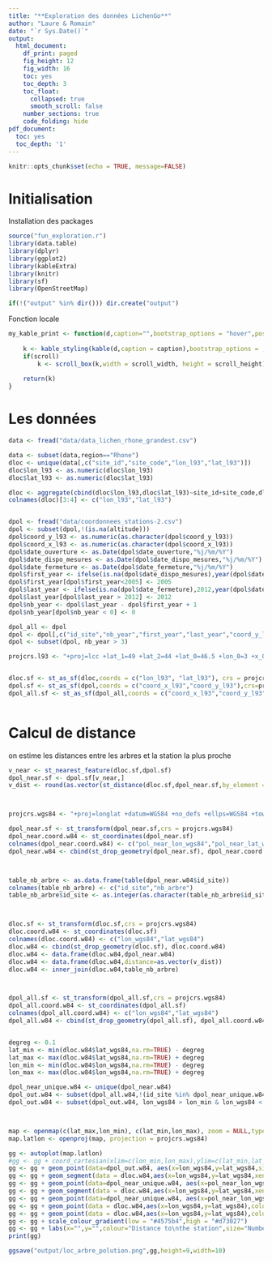 ```yaml
---
title: "**Exploration des données LichenGo**"
author: "Laure & Romain"
date: "`r Sys.Date()`"
output:
  html_document:
    df_print: paged
    fig_height: 12
    fig_width: 16
    toc: yes
    toc_depth: 3
    toc_float:
      collapsed: true
      smooth_scroll: false
    number_sections: true
    code_folding: hide
pdf_document:
  toc: yes
  toc_depth: '1'
---
```



```r
knitr::opts_chunk$set(echo = TRUE, message=FALSE)
```

# Initialisation

Installation des packages
```r
source("fun_exploration.r")
library(data.table)
library(dplyr)
library(ggplot2)
library(kableExtra)
library(knitr)
library(sf)
library(OpenStreetMap)

if(!("output" %in% dir())) dir.create("output")

```


Fonction locale

```r

my_kable_print <- function(d,caption="",bootstrap_options = "hover",position="center" , font_size=11,full_width = FALSE,fixed_thead = TRUE,scroll=TRUE,scroll_height = "300px", scroll_width = "100%") {
    
    k <- kable_styling(kable(d,caption = caption),bootstrap_options = ,bootstrap_options, full_width = full_width,fixed_thead = fixed_thead, position=position,font_size=font_size)
    if(scroll) 
        k <- scroll_box(k,width = scroll_width, height = scroll_height)
   
    return(k)
}

```


# Les données 


```r
data <- fread("data/data_lichen_rhone_grandest.csv")

data <- subset(data,region=="Rhone")
dloc <- unique(data[,c("site_id","site_code","lon_l93","lat_l93")])
dloc$lon_l93 <- as.numeric(dloc$lon_l93)
dloc$lat_l93 <- as.numeric(dloc$lat_l93)

dloc <- aggregate(cbind(dloc$lon_l93,dloc$lat_l93)~site_id+site_code,dloc,mean)
colnames(dloc)[3:4] <- c("lon_l93","lat_l93")


dpol <- fread("data/coordonnees_stations-2.csv")
dpol <- subset(dpol,!(is.na(altitude)))
dpol$coord_y_l93 <- as.numeric(as.character(dpol$coord_y_l93))
dpol$coord_x_l93 <- as.numeric(as.character(dpol$coord_x_l93))
dpol$date_ouverture <- as.Date(dpol$date_ouverture,"%j/%m/%Y")
dpol$date_dispo_mesures <- as.Date(dpol$date_dispo_mesures,"%j/%m/%Y")
dpol$date_fermeture <- as.Date(dpol$date_fermeture,"%j/%m/%Y")
dpol$first_year <- ifelse(is.na(dpol$date_dispo_mesures),year(dpol$date_ouverture),year(dpol$date_dispo_mesures))
dpol$first_year[dpol$first_year<2005] <- 2005
dpol$last_year <- ifelse(is.na(dpol$date_fermeture),2012,year(dpol$date_fermeture))
dpol$last_year[dpol$last_year > 2012] <- 2012
dpol$nb_year <- dpol$last_year - dpol$first_year + 1
dpol$nb_year[dpol$nb_year < 0] <- 0 

dpol_all <- dpol
dpol <- dpol[,c("id_site","nb_year","first_year","last_year","coord_y_l93","coord_x_l93")]
dpol <- subset(dpol, nb_year > 3)

projcrs.l93 <- "+proj=lcc +lat_1=49 +lat_2=44 +lat_0=46.5 +lon_0=3 +x_0=700000 +y_0=6600000 +ellps=GRS80 +towgs84=0,0,0,0,0,0,0 +units=m +no_defs" #Lambert 93


dloc.sf <- st_as_sf(dloc,coords = c("lon_l93", "lat_l93"), crs = projcrs.l93)
dpol.sf <- st_as_sf(dpol,coords = c("coord_x_l93","coord_y_l93"),crs=projcrs.l93)
dpol_all.sf <- st_as_sf(dpol_all,coords = c("coord_x_l93","coord_y_l93"),crs=projcrs.l93)



```



# Calcul de distance

on estime les distances entre les arbres et la station la plus proche

```r

v_near <- st_nearest_feature(dloc.sf,dpol.sf)
dpol_near.sf <- dpol.sf[v_near,]
v_dist <- round(as.vector(st_distance(dloc.sf,dpol_near.sf,by_element = TRUE))/1000,3)



projcrs.wgs84 <- "+proj=longlat +datum=WGS84 +no_defs +ellps=WGS84 +towgs84=0,0,0"

dpol_near.sf <- st_transform(dpol_near.sf,crs = projcrs.wgs84)
dpol_near.coord.w84 <- st_coordinates(dpol_near.sf)
colnames(dpol_near.coord.w84) <- c("pol_near_lon_wgs84","pol_near_lat_wgs84")
dpol_near.w84 <- cbind(st_drop_geometry(dpol_near.sf), dpol_near.coord.w84)



table_nb_arbre <- as.data.frame(table(dpol_near.w84$id_site))
colnames(table_nb_arbre) <- c("id_site","nb_arbre")
table_nb_arbre$id_site <- as.integer(as.character(table_nb_arbre$id_site))



dloc.sf <- st_transform(dloc.sf,crs = projcrs.wgs84)
dloc.coord.w84 <- st_coordinates(dloc.sf)
colnames(dloc.coord.w84) <- c("lon_wgs84","lat_wgs84")
dloc.w84 <- cbind(st_drop_geometry(dloc.sf), dloc.coord.w84)
dloc.w84 <- data.frame(dloc.w84,dpol_near.w84)
dloc.w84 <- data.frame(dloc.w84,distance=as.vector(v_dist))
dloc.w84 <- inner_join(dloc.w84,table_nb_arbre)



dpol_all.sf <- st_transform(dpol_all.sf,crs = projcrs.wgs84)
dpol_all.coord.w84 <- st_coordinates(dpol_all.sf)
colnames(dpol_all.coord.w84) <- c("lon_wgs84","lat_wgs84")
dpol_all.w84 <- cbind(st_drop_geometry(dpol_all.sf), dpol_all.coord.w84)


degreg <- 0.1
lat_min <- min(dloc.w84$lat_wgs84,na.rm=TRUE) - degreg
lat_max <- max(dloc.w84$lat_wgs84,na.rm=TRUE) + degreg
lon_min <- min(dloc.w84$lon_wgs84,na.rm=TRUE) - degreg
lon_max <- max(dloc.w84$lon_wgs84,na.rm=TRUE) + degreg

dpol_near_unique.w84 <- unique(dpol_near.w84)
dpol_out.w84 <- subset(dpol_all.w84,!(id_site %in% dpol_near_unique.w84$id_site))
dpol_out.w84 <- subset(dpol_out.w84, lon_wgs84 > lon_min & lon_wgs84 < lon_max & lat_wgs84 > lat_min & lat_wgs84 < lat_max)



map <- openmap(c(lat_max,lon_min), c(lat_min,lon_max), zoom = NULL,type = c("osm", "stamen-toner", "stamen-terrain","stamen-watercolor", "esri","esri-topo")[1], mergeTiles = TRUE)
map.latlon <- openproj(map, projection = projcrs.wgs84)

gg <- autoplot(map.latlon)
#gg <- gg + coord_cartesian(xlim=c(lon_min,lon_max),ylim=c(lat_min,lat_max))
gg <- gg + geom_point(data=dpol_out.w84, aes(x=lon_wgs84,y=lat_wgs84,size=nb_year),colour="black",alpha=0.6)
gg <- gg + geom_segment(data = dloc.w84,aes(x=lon_wgs84,y=lat_wgs84,xend=pol_near_lon_wgs84,yend=pol_near_lat_wgs84),size=2,alpha=0.8,colour="white")
gg <- gg + geom_point(data=dpol_near_unique.w84, aes(x=pol_near_lon_wgs84,y=pol_near_lat_wgs84,size=nb_year),colour="#f46d43",alpha=0.8)
gg <- gg + geom_segment(data = dloc.w84,aes(x=lon_wgs84,y=lat_wgs84,xend=pol_near_lon_wgs84,yend=pol_near_lat_wgs84,colour=distance),size=1.2,alpha=0.8)
gg <- gg + geom_point(data=dpol_near_unique.w84, aes(x=pol_near_lon_wgs84,y=pol_near_lat_wgs84,size=nb_year),colour="#f46d43",alpha=0.3)
gg <- gg + geom_point(data = dloc.w84,aes(x=lon_wgs84,y=lat_wgs84),colour = "#4d9221",size=4)
gg <- gg + geom_point(data = dloc.w84,aes(x=lon_wgs84,y=lat_wgs84),colour = "white",size=2)
gg <- gg + scale_colour_gradient(low = "#4575b4",high = "#d73027")
gg <- gg + labs(x="",y="",colour="Distance to\nthe station",size="Number of\navailable years")
print(gg)

ggsave("output/loc_arbre_polution.png",gg,height=9,width=10)










```



